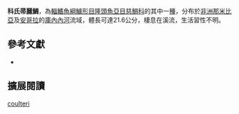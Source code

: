 {{Speciesbox
| name = 科氏帚麗鯛
| status = LC
| status_system = IUCN3.1
| image = 
| image_width = 260px
| image_caption = 
| genus = Sargochromis
| species = coulteri
| authority = [[Bell-Cross|Bell-Cross]], 1975
| synonyms = *''Haplochromis coulteri''<br /><small>Bell-Cross, 1975</small>
*''Serranochromis coulteri''<br /><small>Bell-Cross, 1975</small>
}}
'''科氏帚麗鯛'''，為[[輻鰭魚綱|輻鰭魚綱]][[鱸形目|鱸形目]][[隆頭魚亞目|隆頭魚亞目]][[慈鯛科|慈鯛科]]的其中一[[種|種]]，分布於[[非洲|非洲]][[那米比亞|那米比亞]]及[[安哥拉|安哥拉]]的[[庫內內河|庫內內河]]流域，體長可達21.6公分，棲息在溪流，生活習性不明。

== 參考文獻 ==
*{{FishBase_species|genus=Sargochromis|species=coulteri  |year=2013|month=5}}
== 擴展閱讀 ==
{{refbegin}}
{{wikispecies-inline|Sargochromis coulteri |科氏帚麗鯛}}
{{refend}}
{{Taxonbar|from=Q3642751}}

[[Category:帚麗鯛屬|coulteri]]


{{鱸形目小作品}}